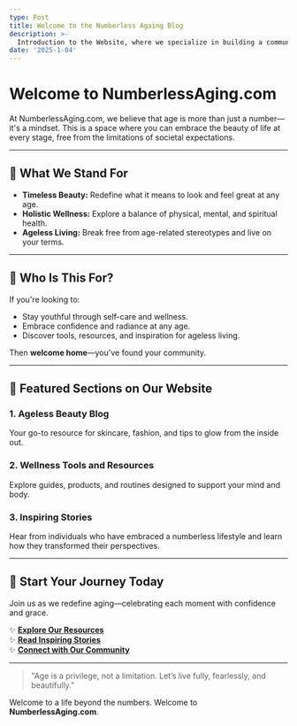 ```yaml
---
type: Post
title: Welcome to the Numberless Againg Blog
description: >-
  Introduction to the Website, where we specialize in building a community with the agless.
date: '2025-1-04'
---
```




# Welcome to **NumberlessAging.com**  

At NumberlessAging.com, we believe that age is more than just a number—it's a mindset. This is a space where you can embrace the beauty of life at every stage, free from the limitations of societal expectations.  

---

## 🌱 What We Stand For  
- **Timeless Beauty:** Redefine what it means to look and feel great at any age.  
- **Holistic Wellness:** Explore a balance of physical, mental, and spiritual health.  
- **Ageless Living:** Break free from age-related stereotypes and live on your terms.  

---

## 🎯 Who Is This For?  
If you're looking to:  
- Stay youthful through self-care and wellness.  
- Embrace confidence and radiance at any age.  
- Discover tools, resources, and inspiration for ageless living.  

Then **welcome home**—you've found your community.  

---


## 🌟 Featured Sections on Our Website  
### 1. **Ageless Beauty Blog**  
Your go-to resource for skincare, fashion, and tips to glow from the inside out.  

### 2. **Wellness Tools and Resources**  
Explore guides, products, and routines designed to support your mind and body.  

### 3. **Inspiring Stories**  
Hear from individuals who have embraced a numberless lifestyle and learn how they transformed their perspectives.

---

## 🧭 Start Your Journey Today  
Join us as we redefine aging—celebrating each moment with confidence and grace.  

✨ **[Explore Our Resources](#)**  
✨ **[Read Inspiring Stories](#)**  
✨ **[Connect with Our Community](#)**  

---

> "Age is a privilege, not a limitation. Let’s live fully, fearlessly, and beautifully."  

Welcome to a life beyond the numbers. Welcome to **NumberlessAging.com**.  